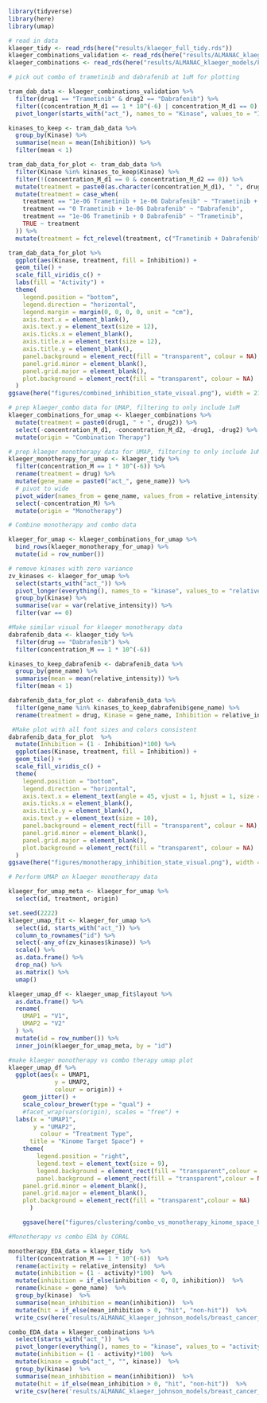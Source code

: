 ```r
library(tidyverse)
library(here)
library(umap)
```

```r
# read in data
klaeger_tidy <- read_rds(here("results/klaeger_full_tidy.rds"))
klaeger_combinations_validation <- read_rds(here("results/ALMANAC_klaeger_models/klaeger_combos/klaeger_combos_for_validation_data.rds"))
klaeger_combinations <- read_rds(here("results/ALMANAC_klaeger_models/klaeger_combos/all_klaeger_combos.rds.gz"))
```

```r
# pick out combo of trametinib and dabrafenib at 1uM for plotting

tram_dab_data <- klaeger_combinations_validation %>%
  filter(drug1 == "Trametinib" & drug2 == "Dabrafenib") %>%
  filter((concentration_M_d1 == 1 * 10^(-6) | concentration_M_d1 == 0) & (concentration_M_d2 == 1 * 10^(-6) | concentration_M_d2 == 0)) %>%
  pivot_longer(starts_with("act_"), names_to = "Kinase", values_to = "Inhibition")

kinases_to_keep <- tram_dab_data %>%
  group_by(Kinase) %>%
  summarise(mean = mean(Inhibition)) %>%
  filter(mean < 1)

tram_dab_data_for_plot <- tram_dab_data %>%
  filter(Kinase %in% kinases_to_keep$Kinase) %>%
  filter(!(concentration_M_d1 == 0 & concentration_M_d2 == 0)) %>%
  mutate(treatment = paste0(as.character(concentration_M_d1), " ", drug1, " + ", as.character(concentration_M_d2), " ", drug2)) %>%
  mutate(treatment = case_when(
    treatment == "1e-06 Trametinib + 1e-06 Dabrafenib" ~ "Trametinib + Dabrafenib",
    treatment == "0 Trametinib + 1e-06 Dabrafenib" ~ "Dabrafenib",
    treatment == "1e-06 Trametinib + 0 Dabrafenib" ~ "Trametinib",
    TRUE ~ treatment
  )) %>%
  mutate(treatment = fct_relevel(treatment, c("Trametinib + Dabrafenib", "Dabrafenib", "Trametinib")))
```

```r
tram_dab_data_for_plot %>%
  ggplot(aes(Kinase, treatment, fill = Inhibition)) +
  geom_tile() +
  scale_fill_viridis_c() +
  labs(fill = "Activity") +
  theme(
    legend.position = "bottom",
    legend.direction = "horizontal",
    legend.margin = margin(0, 0, 0, 0, unit = "cm"),
    axis.text.x = element_blank(),
    axis.text.y = element_text(size = 12),
    axis.ticks.x = element_blank(),
    axis.title.x = element_text(size = 12),
    axis.title.y = element_blank(),
    panel.background = element_rect(fill = "transparent", colour = NA),
    panel.grid.minor = element_blank(),
    panel.grid.major = element_blank(),
    plot.background = element_rect(fill = "transparent", colour = NA)
  )
ggsave(here("figures/combined_inhibition_state_visual.png"), width = 21, height = 4, units = "cm")
```

```r
# prep klaeger_combo data for UMAP, filtering to only include 1uM
klaeger_combinations_for_umap <- klaeger_combinations %>%
  mutate(treatment = paste0(drug1, " + ", drug2)) %>%
  select(-concentration_M_d1, -concentration_M_d2, -drug1, -drug2) %>% 
  mutate(origin = "Combination Therapy")

# prep klaeger monotherapy data for UMAP, filtering to only include 1uM
klaeger_monotherapy_for_umap <- klaeger_tidy %>%
  filter(concentration_M == 1 * 10^(-6)) %>%
  rename(treatment = drug) %>%
  mutate(gene_name = paste0("act_", gene_name)) %>%
  # pivot to wide
  pivot_wider(names_from = gene_name, values_from = relative_intensity) %>%
  select(-concentration_M) %>% 
  mutate(origin = "Monotherapy")

# Combine monotherapy and combo data

klaeger_for_umap <- klaeger_combinations_for_umap %>%
  bind_rows(klaeger_monotherapy_for_umap) %>%
  mutate(id = row_number())

# remove kinases with zero variance
zv_kinases <- klaeger_for_umap %>%
  select(starts_with("act_")) %>%
  pivot_longer(everything(), names_to = "kinase", values_to = "relative_intensity") %>%
  group_by(kinase) %>%
  summarise(var = var(relative_intensity)) %>%
  filter(var == 0)
```

```r
#Make similar visual for klaeger monotherapy data
dabrafenib_data <- klaeger_tidy %>%
  filter(drug == "Dabrafenib") %>%
  filter(concentration_M == 1 * 10^(-6))

kinases_to_keep_dabrafenib <- dabrafenib_data %>%
  group_by(gene_name) %>%
  summarise(mean = mean(relative_intensity)) %>%
  filter(mean < 1)

dabrafenib_data_for_plot <- dabrafenib_data %>% 
  filter(gene_name %in% kinases_to_keep_dabrafenib$gene_name) %>%
  rename(treatment = drug, Kinase = gene_name, Inhibition = relative_intensity)

 #Make plot with all font sizes and colors consistent
dabrafenib_data_for_plot  %>%
  mutate(Inhibition = (1 - Inhibition)*100) %>%
  ggplot(aes(Kinase, treatment, fill = Inhibition)) +
  geom_tile() +
  scale_fill_viridis_c() +
  theme(
    legend.position = "bottom",
    legend.direction = "horizontal",
    axis.text.x = element_text(angle = 45, vjust = 1, hjust = 1, size = 9),
    axis.ticks.x = element_blank(),
    axis.title.y = element_blank(),
    axis.text.y = element_text(size = 10),
    panel.background = element_rect(fill = "transparent", colour = NA),
    panel.grid.minor = element_blank(),
    panel.grid.major = element_blank(),
    plot.background = element_rect(fill = "transparent", colour = NA)
  )
ggsave(here("figures/monotherapy_inhibition_state_visual.png"), width = 21, height = 5, units = "cm")
```

```r
# Perform UMAP on klaeger monotherapy data

klaeger_for_umap_meta <- klaeger_for_umap %>%
  select(id, treatment, origin) 

set.seed(2222)
klaeger_umap_fit <- klaeger_for_umap %>%
  select(id, starts_with("act_")) %>%
  column_to_rownames("id") %>%
  select(-any_of(zv_kinases$kinase)) %>%
  scale() %>%
  as.data.frame() %>%
  drop_na() %>%
  as.matrix() %>%
  umap()

klaeger_umap_df <- klaeger_umap_fit$layout %>%
  as.data.frame() %>%
  rename(
    UMAP1 = "V1",
    UMAP2 = "V2"
  ) %>%
  mutate(id = row_number()) %>%
  inner_join(klaeger_for_umap_meta, by = "id")
```

```r
#make klaeger monotherapy vs combo therapy umap plot
klaeger_umap_df %>%
  ggplot(aes(x = UMAP1, 
             y = UMAP2, 
             colour = origin)) +
	geom_jitter() +
	scale_colour_brewer(type = "qual") +
	#facet_wrap(vars(origin), scales = "free") +
  labs(x = "UMAP1",
       y = "UMAP2",
  		 colour = "Treatment Type",
      title = "Kinome Target Space") +
	theme(
		legend.position = "right",
		legend.text = element_text(size = 9),
		legend.background = element_rect(fill = "transparent",colour = NA),
		panel.background = element_rect(fill = "transparent",colour = NA),
    panel.grid.minor = element_blank(), 
    panel.grid.major = element_blank(),
    plot.background = element_rect(fill = "transparent",colour = NA)
      )

	ggsave(here("figures/clustering/combo_vs_monotherapy_kinome_space_UMAP.png"), width = 21, height = 12, units = "cm")
```

```r
#Monotherapy vs combo EDA by CORAL

monotherapy_EDA_data = klaeger_tidy  %>%
  filter(concentration_M == 1 * 10^(-6))  %>% 
  rename(activity = relative_intensity)  %>%
  mutate(inhibition = (1 - activity)*100)  %>%
  mutate(inhibition = if_else(inhibition < 0, 0, inhibition))  %>%
  rename(kinase = gene_name)  %>% 
  group_by(kinase)  %>%
  summarise(mean_inhibition = mean(inhibition))  %>% 
  mutate(hit = if_else(mean_inhibition > 0, "hit", "non-hit"))  %>%
  write_csv(here('results/ALMANAC_klaeger_johnson_models/breast_cancer_models/klaeger_mono_EDA_for_CORAL.csv'))

combo_EDA_data = klaeger_combinations %>%
  select(starts_with("act_"))  %>% 
  pivot_longer(everything(), names_to = "kinase", values_to = "activity")  %>% 
  mutate(inhibition = (1 - activity)*100)  %>%
  mutate(kinase = gsub("act_", "", kinase))  %>% 
  group_by(kinase)  %>%
  summarise(mean_inhibition = mean(inhibition))  %>%
  mutate(hit = if_else(mean_inhibition > 0, "hit", "non-hit"))  %>% 
  write_csv(here('results/ALMANAC_klaeger_johnson_models/breast_cancer_models/klaeger_combo_EDA_for_CORAL.csv'))

```